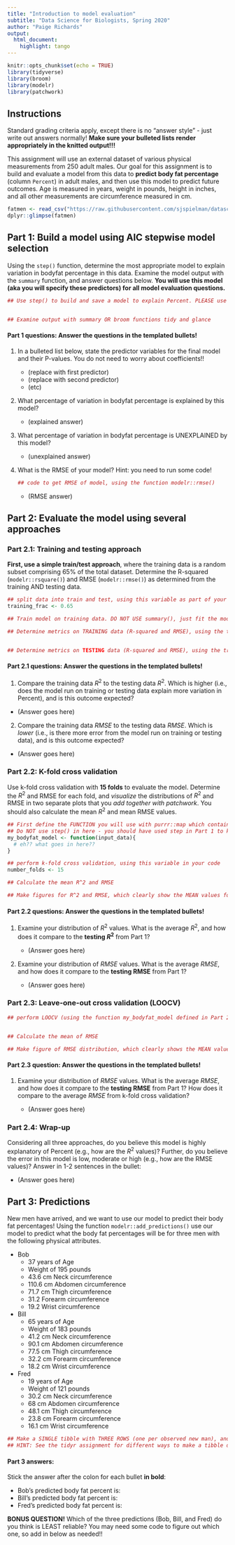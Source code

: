 ```yaml
---
title: "Introduction to model evaluation"
subtitle: "Data Science for Biologists, Spring 2020"
author: "Paige Richards"
output: 
  html_document:
    highlight: tango
---
```



```r
knitr::opts_chunk$set(echo = TRUE)
library(tidyverse)
library(broom) 
library(modelr)
library(patchwork)
```

## Instructions

Standard grading criteria apply, except there is no "answer style" - just write out answers normally! **Make sure your bulleted lists render appropriately in the knitted output!!!**

This assignment will use an external dataset of various physical measurements from 250 adult males. Our goal for this assignment is to build and evaluate a model from this data to **predict body fat percentage** (column `Percent`) in adult males, and then use this model to predict future outcomes. Age is measured in years, weight in pounds, height in inches, and all other measurements are circumference measured in cm.

```r
fatmen <- read_csv("https://raw.githubusercontent.com/sjspielman/datascience_for_biologists/master/data/bodyfat.csv")
dplyr::glimpse(fatmen)
```



## Part 1: Build a model using AIC stepwise model selection

Using the `step()` function, determine the most appropriate model to explain variation in bodyfat percentage in this data. Examine the model output with the `summary` function, and answer questions below. **You will use this model (aka you will specify these predictors) for all model evaluation questions.**

```r
## Use step() to build and save a model to explain Percent. PLEASE use the argument trace=F when calling step()!!


## Examine output with summary OR broom functions tidy and glance
```

#### Part 1 questions: Answer the questions in the templated bullets!

1. In a bulleted list below, state the predictor variables for the final model and their P-values. You do not need to worry about coefficients!!

    + (replace with first predictor)
    + (replace with second predictor)
    + (etc)

2. What percentage of variation in bodyfat percentage is explained by this model? 

    + (explained answer)


3. What percentage of variation in bodyfat percentage is UNEXPLAINED by this model?
  
    + (unexplained answer)

4. What is the RMSE of your model? Hint: you need to run some code!

    ```r
    ## code to get RMSE of model, using the function modelr::rmse()
    ```
  
    + (RMSE answer)


## Part 2: Evaluate the model using several approaches

### Part 2.1: Training and testing approach

**First, use a simple train/test approach**, where the training data is a random subset comprising 65% of the total dataset. Determine the R-squared (`modelr::rsquare()`) and RMSE (`modelr::rmse()`)  as determined from the training AND testing data.

```r
## split data into train and test, using this variable as part of your code:
training_frac <- 0.65

## Train model on training data. DO NOT USE summary(), just fit the model with the training data.

## Determine metrics on TRAINING data (R-squared and RMSE), using the trained model


## Determine metrics on TESTING data (R-squared and RMSE), using the trained model

```

#### Part 2.1 questions: Answer the questions in the templated bullets!

1. Compare the training data $R^2$ to the testing data $R^2$. Which is higher (i.e., does the model run on training or testing data explain more variation in Percent), and is this outcome expected?

  + (Answer goes here)

2. Compare the training data *RMSE* to the testing data *RMSE*. Which is *lower* (i.e., is there more error from the model run on training or testing data), and is this outcome expected?

  + (Answer goes here)




### Part 2.2: K-fold cross validation

Use k-fold cross validation with **15 folds** to evaluate the model. Determine the $R^2$ and RMSE for each fold, and *visualize* the distributions of $R^2$ and RMSE in two separate plots that you *add together with patchwork*. You should also calculate the mean $R^2$ and mean RMSE values.

```r
## First define the FUNCTION you will use with purrr::map which contains your linear model.
## Do NOT use step() in here - you should have used step in Part 1 to know which predictors should be included here
my_bodyfat_model <- function(input_data){
  # eh?? what goes in here??  
}

## perform k-fold cross validation, using this variable in your code
number_folds <- 15

## Calculate the mean R^2 and RMSE 

## Make figures for R^2 and RMSE, which clearly show the MEAN values for each distribution using stat_summary() or similar (unless you make a boxplot, which already shows the median)
```

#### Part 2.2 questions: Answer the questions in the templated bullets!

1. Examine your distribution of $R^2$ values. What is the average $R^2$, and how does it compare to the **testing $R^2$** from Part 1?

    + (Answer goes here)

2. Examine your distribution of *RMSE* values. What is the average *RMSE*, and how does it compare to the **testing RMSE** from Part 1?

    + (Answer goes here)
  


### Part 2.3: Leave-one-out cross validation (LOOCV)

```r
## perform LOOCV (using the function my_bodyfat_model defined in Part 2.2)


## Calculate the mean of RMSE 

## Make figure of RMSE distribution, which clearly shows the MEAN value for the distribution using stat_summary() (unless you make a boxplot, which already shows the median)
```

#### Part 2.3 question: Answer the questions in the templated bullets!

1. Examine your distribution of *RMSE* values. What is the average *RMSE*, and how does it compare to the **testing RMSE** from Part 1? How does it compare to the average *RMSE* from k-fold cross validation?

    + (Answer goes here)


### Part 2.4: Wrap-up

Considering all three approaches, do you believe this model is highly explanatory of Percent (e.g., how are the $R^2$ values)? Further, do you believe the error in this model is low, moderate or high (e.g., how are the RMSE values)? Answer in 1-2 sentences in the bullet:

  + (Answer goes here)
  

## Part 3: Predictions

New men have arrived, and we want to use our model to predict their body fat percentages! Using the function `modelr::add_predictions()` use our model to predict what the body fat percentages will be for three men with the following physical attributes.

+ Bob
  + 37 years of Age
  + Weight of 195 pounds
  + 43.6 cm Neck circumference
  + 110.6 cm Abdomen circumference
  + 71.7 cm Thigh circumference
  + 31.2 Forearm circumference
  + 19.2 Wrist circumference
+ Bill
  + 65 years of Age
  + Weight of 183 pounds
  + 41.2 cm Neck circumference
  + 90.1 cm Abdomen circumference
  + 77.5 cm Thigh circumference
  + 32.2 cm Forearm circumference
  + 18.2 cm Wrist circumference
+ Fred
  + 19 years of Age
  + Weight of 121 pounds
  + 30.2 cm Neck circumference
  + 68 cm Abdomen circumference
  + 48.1 cm Thigh circumference
  + 23.8 cm Forearm circumference
  + 16.1 cm Wrist circumference

```r
## Make a SINGLE tibble with THREE ROWS (one per observed new man), and use this tibble to predict outcomes with `modelr::add_predictions()
## HINT: See the tidyr assignment for different ways to make a tibble directly within R

```

#### Part 3 answers:

Stick the answer after the colon for each bullet **in bold**:

+ Bob's predicted body fat percent is: 
+ Bill's predicted body fat percent is: 
+ Fred's predicted body fat percent is: 


**BONUS QUESTION!**
Which of the three predictions (Bob, Bill, and Fred) do you think is LEAST reliable? You may need some code to figure out which one, so add in below as needed!!
